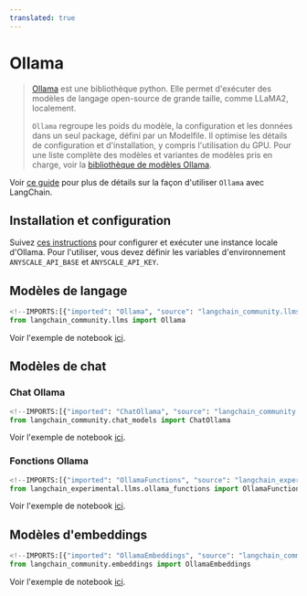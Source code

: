 ```yaml
---
translated: true
---
```


# Ollama

>[Ollama](https://ollama.ai/) est une bibliothèque python. Elle permet d'exécuter des modèles de langage open-source de grande taille,
> comme LLaMA2, localement.
>
>`Ollama` regroupe les poids du modèle, la configuration et les données dans un seul package, défini par un Modelfile.
>Il optimise les détails de configuration et d'installation, y compris l'utilisation du GPU.
>Pour une liste complète des modèles et variantes de modèles pris en charge, voir la [bibliothèque de modèles Ollama](https://ollama.ai/library).

Voir [ce guide](/docs/guides/development/local_llms#quickstart) pour plus de détails
sur la façon d'utiliser `Ollama` avec LangChain.

## Installation et configuration

Suivez [ces instructions](https://github.com/jmorganca/ollama?tab=readme-ov-file#ollama)
pour configurer et exécuter une instance locale d'Ollama.
Pour l'utiliser, vous devez définir les variables d'environnement `ANYSCALE_API_BASE` et
`ANYSCALE_API_KEY`.

## Modèles de langage

```python
<!--IMPORTS:[{"imported": "Ollama", "source": "langchain_community.llms", "docs": "https://api.python.langchain.com/en/latest/llms/langchain_community.llms.ollama.Ollama.html", "title": "Ollama"}]-->
from langchain_community.llms import Ollama
```

Voir l'exemple de notebook [ici](/docs/integrations/llms/ollama).

## Modèles de chat

### Chat Ollama

```python
<!--IMPORTS:[{"imported": "ChatOllama", "source": "langchain_community.chat_models", "docs": "https://api.python.langchain.com/en/latest/chat_models/langchain_community.chat_models.ollama.ChatOllama.html", "title": "Ollama"}]-->
from langchain_community.chat_models import ChatOllama
```

Voir l'exemple de notebook [ici](/docs/integrations/chat/ollama).

### Fonctions Ollama

```python
<!--IMPORTS:[{"imported": "OllamaFunctions", "source": "langchain_experimental.llms.ollama_functions", "docs": "https://api.python.langchain.com/en/latest/llms/langchain_experimental.llms.ollama_functions.OllamaFunctions.html", "title": "Ollama"}]-->
from langchain_experimental.llms.ollama_functions import OllamaFunctions
```

Voir l'exemple de notebook [ici](/docs/integrations/chat/ollama_functions).

## Modèles d'embeddings

```python
<!--IMPORTS:[{"imported": "OllamaEmbeddings", "source": "langchain_community.embeddings", "docs": "https://api.python.langchain.com/en/latest/embeddings/langchain_community.embeddings.ollama.OllamaEmbeddings.html", "title": "Ollama"}]-->
from langchain_community.embeddings import OllamaEmbeddings
```

Voir l'exemple de notebook [ici](/docs/integrations/text_embedding/ollama).
